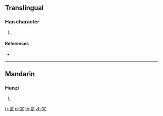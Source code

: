 {{character info/new}}
==Translingual==

===Han character===
{{Han char|rn=98|rad=瓦|as=08|sn=13|four=90717|canj=FBRMN|ids=⿱尚瓦}}

# {{defn|Han|sort=瓦08}}

====References====
* {{Han ref|kx=0749.360|dkj=21525|dj=1158.150|hdz=21426.180|uh=74FD|ud=29949|bh=DEC2|bd=57026}}

----

==Mandarin==

===Hanzi===
{{cmn-hanzi|pin=[[dàng]] ([[dang4]])|wg=tang<sup>4</sup>}}

# {{defn|lang=cmn|sort=瓦08}}

[[fr:瓽]]
[[pl:瓽]]
[[th:瓽]]
[[zh:瓽]]